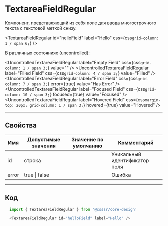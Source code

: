 
# TextareaFieldRegular

Компонент, представляющий из себя поле для ввода многострочного текста с текстовой меткой снизу.

<TextareaFieldRegular id="helloField" label="Hello" css={css`grid-column: 1 / span 6;`} />

В различных состояниях (uncontrolled):

<UncontrolledTextareaFieldRegular label="Empty Field" css={css`grid-column: 1 / span 3;`} value="" />
<UncontrolledTextareaFieldRegular label="Filled Field" css={css`grid-column: 4 / span 3;`} value="Filled" />
<UncontrolledTextareaFieldRegular label="Error Field" css={css`grid-column: 7 / span 3;`} error={true} value="Has Error" />
<UncontrolledTextareaFieldRegular label="Focused Field" css={css`grid-column: 10 / span 3;`} focused={true} value="Focused" />
<UncontrolledTextareaFieldRegular label="Hovered Field" css={css`margin-top: 20px; grid-column: 1 / span 3;`} hovered={true} value="Hovered" />

---

## Свойства

| Имя   | Допустимые значения | Значение по умолчанию | Комментарий                   |
| ----- | ------------------- | --------------------- | ----------------------------- |
| id    | строка              |                       | Уникальный идентификатор поля |
| error | true \| false       |                       | Ошибка                        |

---------------------------------------
## Код
```js
  import { TextareaFieldRegular } from '@csssr/core-design'

  <TextareaFieldRegular id="helloField" label="Hello" />
```
